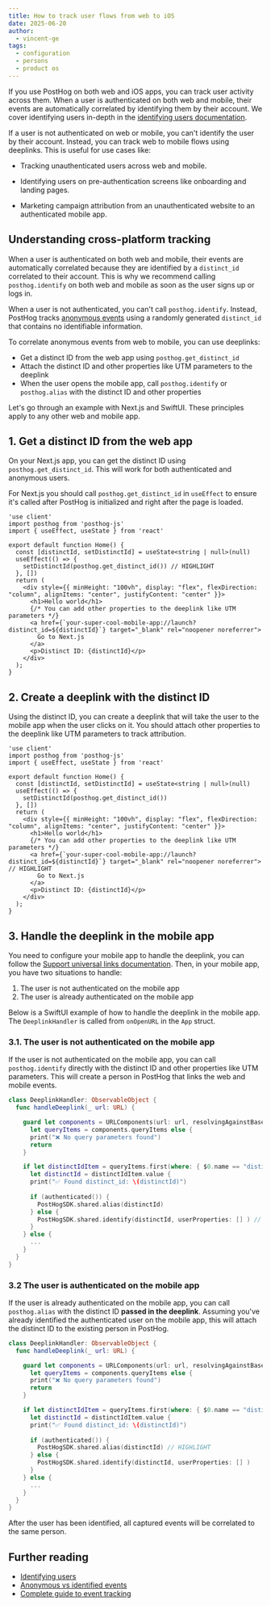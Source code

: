 ```yaml
---
title: How to track user flows from web to iOS
date: 2025-06-20
author:
  - vincent-ge
tags:
  - configuration
  - persons
  - product os
---
```


If you use PostHog on both web and iOS apps, you can track user activity across them. When a user is authenticated on both web and mobile, their events are automatically correlated by identifying them by their account. We cover identifying users in-depth in the [identifying users documentation](/docs/product-analytics/identify).

If a user is not authenticated on web or mobile, you can't identify the user by their account. 
Instead, you can track web to mobile flows using deeplinks. This is useful for use cases like:

- Tracking unauthenticated users across web and mobile.

- Identifying users on pre-authentication screens like onboarding and landing pages.

- Marketing campaign attribution from an unauthenticated website to an authenticated mobile app.

## Understanding cross-platform tracking

When a user is authenticated on both web and mobile, their events are automatically correlated because they are identified by a `distinct_id` correlated to their account. This is why we recommend calling `posthog.identify` on both web and mobile as soon as the user signs up or logs in.

When a user is not authenticated, you can't call `posthog.identify`. Instead, PostHog tracks [anonymous events](/docs/data/anonymous-vs-identified-events) using a randomly generated `distinct_id` that contains no identifiable information.

To correlate anonymous events from web to mobile, you can use deeplinks:
- Get a distinct ID from the web app using `posthog.get_distinct_id`
- Attach the distinct ID and other properties like UTM parameters to the deeplink
- When the user opens the mobile app, call `posthog.identify` or `posthog.alias` with the distinct ID and other properties

Let's go through an example with Next.js and SwiftUI. These principles apply to any other web and mobile app.

## 1. Get a distinct ID from the web app

On your Next.js app, you can get the distinct ID using `posthog.get_distinct_id`. This will work for both authenticated and anonymous users.

For Next.js you should call `posthog.get_distinct_id` in `useEffect` to ensure it's called after PostHog is initialized and right after the page is loaded.

```tsx focusOnLines=6-8
'use client'
import posthog from 'posthog-js'
import { useEffect, useState } from 'react'

export default function Home() {
  const [distinctId, setDistinctId] = useState<string | null>(null)
  useEffect(() => {
    setDistinctId(posthog.get_distinct_id()) // HIGHLIGHT
  }, [])
  return (
    <div style={{ minHeight: "100vh", display: "flex", flexDirection: "column", alignItems: "center", justifyContent: "center" }}>
      <h1>Hello world</h1>
      {/* You can add other properties to the deeplink like UTM parameters */}
      <a href={`your-super-cool-mobile-app://launch?distinct_id=${distinctId}`} target="_blank" rel="noopener noreferrer">
        Go to Next.js
      </a>
      <p>Distinct ID: {distinctId}</p>
    </div>
  );
}
```

## 2. Create a deeplink with the distinct ID

Using the distinct ID, you can create a deeplink that will take the user to the mobile app when the user clicks on it. You should attach other properties to the deeplink like UTM parameters to track attribution.

```tsx focusOnLines=10-17
'use client'
import posthog from 'posthog-js'
import { useEffect, useState } from 'react'

export default function Home() {
  const [distinctId, setDistinctId] = useState<string | null>(null)
  useEffect(() => {
    setDistinctId(posthog.get_distinct_id())
  }, [])
  return (
    <div style={{ minHeight: "100vh", display: "flex", flexDirection: "column", alignItems: "center", justifyContent: "center" }}>
      <h1>Hello world</h1>
      {/* You can add other properties to the deeplink like UTM parameters */}
      <a href={`your-super-cool-mobile-app://launch?distinct_id=${distinctId}`} target="_blank" rel="noopener noreferrer"> // HIGHLIGHT
        Go to Next.js
      </a>
      <p>Distinct ID: {distinctId}</p>
    </div>
  );
}
```

## 3. Handle the deeplink in the mobile app

You need to configure your mobile app to handle the deeplink, you can follow the [Support universal links documentation](https://developer.apple.com/documentation/xcode/allowing-apps-and-websites-to-link-to-your-content/#Support-universal-links). Then, in your mobile app, you have two situations to handle:

1. The user is not authenticated on the mobile app
2. The user is already authenticated on the mobile app

Below is a SwiftUI example of how to handle the deeplink in the mobile app. The `DeeplinkHandler` is called from `onOpenURL` in the `App` struct.

### 3.1. The user is not authenticated on the mobile app

If the user is not authenticated on the mobile app, you can call `posthog.identify` directly with the distinct ID and other properties like UTM parameters. This will create a person in PostHog that links the web and mobile events.

```swift focusOnLines=13-17
class DeeplinkHandler: ObservableObject {
  func handleDeeplink(_ url: URL) {

    guard let components = URLComponents(url: url, resolvingAgainstBaseURL: false),
      let queryItems = components.queryItems else {
      print("❌ No query parameters found")
      return
    }

    if let distinctIdItem = queryItems.first(where: { $0.name == "distinct_id" }),
      let distinctId = distinctIdItem.value {
      print("✅ Found distinct_id: \(distinctId)")
      
      if (authenticated()) {
        PostHogSDK.shared.alias(distinctId)
      } else {
        PostHogSDK.shared.identify(distinctId, userProperties: [] ) // HIGHLIGHT
      }
    } else {
      ...
    }
  }
}
```

### 3.2 The user is authenticated on the mobile app

If the user is already authenticated on the mobile app, you can call `posthog.alias` with the distinct ID **passed in the deeplink**. Assuming you've already identified the authenticated user on the mobile app, this will attach the distinct ID to the existing person in PostHog.

```swift focusOnLines=13-17
class DeeplinkHandler: ObservableObject {
  func handleDeeplink(_ url: URL) {

    guard let components = URLComponents(url: url, resolvingAgainstBaseURL: false),
      let queryItems = components.queryItems else {
      print("❌ No query parameters found")
      return
    }

    if let distinctIdItem = queryItems.first(where: { $0.name == "distinct_id" }),
      let distinctId = distinctIdItem.value {
      print("✅ Found distinct_id: \(distinctId)")
      
      if (authenticated()) {
        PostHogSDK.shared.alias(distinctId) // HIGHLIGHT
      } else {
        PostHogSDK.shared.identify(distinctId, userProperties: [] )
      }
    } else {
      ...
    }
  }
}
```

After the user has been identified, all captured events will be correlated to the same person.

## Further reading
- [Identifying users](/docs/product-analytics/identify)
- [Anonymous vs identified events](/docs/data/anonymous-vs-identified-events)
- [Complete guide to event tracking](/tutorials/event-tracking-guide)
